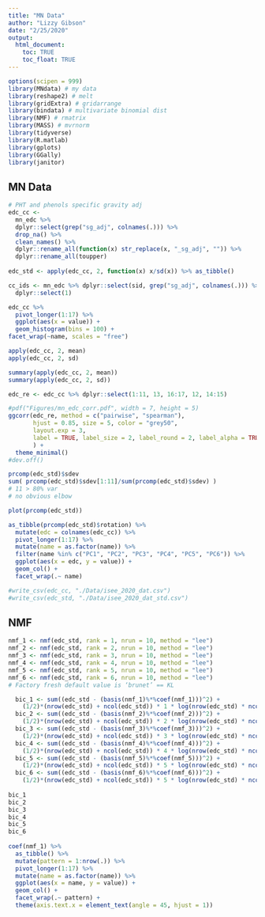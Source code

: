 ```yaml
---
title: "MN Data"
author: "Lizzy Gibson"
date: "2/25/2020"
output: 
  html_document:
    toc: TRUE
    toc_float: TRUE
---
```


```r
options(scipen = 999)
library(MNdata) # my data
library(reshape2) # melt
library(gridExtra) # gridarrange
library(bindata) # multivariate binomial dist
library(NMF) # rmatrix
library(MASS) # mvrnorm
library(tidyverse)
library(R.matlab)
library(gplots)
library(GGally)
library(janitor)
```

## MN Data

```r
# PHT and phenols specific gravity adj
edc_cc <- 
  mn_edc %>% 
  dplyr::select(grep("sg_adj", colnames(.))) %>% 
  drop_na() %>% 
  clean_names() %>% 
  dplyr::rename_all(function(x) str_replace(x, "_sg_adj", "")) %>% 
  dplyr::rename_all(toupper)
  
edc_std <- apply(edc_cc, 2, function(x) x/sd(x)) %>% as_tibble()

cc_ids <- mn_edc %>% dplyr::select(sid, grep("sg_adj", colnames(.))) %>% drop_na() %>% 
  dplyr::select(1)

edc_cc %>% 
  pivot_longer(1:17) %>% 
  ggplot(aes(x = value)) +
  geom_histogram(bins = 100) +
facet_wrap(~name, scales = "free")

apply(edc_cc, 2, mean)
apply(edc_cc, 2, sd)

summary(apply(edc_cc, 2, mean))
summary(apply(edc_cc, 2, sd))
```

```r
edc_re <- edc_cc %>% dplyr::select(1:11, 13, 16:17, 12, 14:15)

#pdf("Figures/mn_edc_corr.pdf", width = 7, height = 5)
ggcorr(edc_re, method = c("pairwise", "spearman"),
       hjust = 0.85, size = 5, color = "grey50",
       layout.exp = 3,
       label = TRUE, label_size = 2, label_round = 2, label_alpha = TRUE
       ) + 
  theme_minimal()
#dev.off()

prcomp(edc_std)$sdev
sum( prcomp(edc_std)$sdev[1:11]/sum(prcomp(edc_std)$sdev) )
# 11 > 80% var
# no obvious elbow

plot(prcomp(edc_std))

as_tibble(prcomp(edc_std)$rotation) %>% 
  mutate(edc = colnames(edc_cc)) %>% 
  pivot_longer(1:17) %>% 
  mutate(name = as.factor(name)) %>% 
  filter(name %in% c("PC1", "PC2", "PC3", "PC4", "PC5", "PC6")) %>% 
  ggplot(aes(x = edc, y = value)) + 
  geom_col() +
  facet_wrap(.~ name)
```

```r
#write_csv(edc_cc, "./Data/isee_2020_dat.csv")
#write_csv(edc_std, "./Data/isee_2020_dat_std.csv")
```

## NMF

```r
nmf_1 <- nmf(edc_std, rank = 1, nrun = 10, method = "lee")
nmf_2 <- nmf(edc_std, rank = 2, nrun = 10, method = "lee")
nmf_3 <- nmf(edc_std, rank = 3, nrun = 10, method = "lee")
nmf_4 <- nmf(edc_std, rank = 4, nrun = 10, method = "lee")
nmf_5 <- nmf(edc_std, rank = 5, nrun = 10, method = "lee")
nmf_6 <- nmf(edc_std, rank = 6, nrun = 10, method = "lee")
# Factory fresh default value is ‘brunet’ == KL

  bic_1 <- sum((edc_std - (basis(nmf_1)%*%coef(nmf_1)))^2) + 
    (1/2)*(nrow(edc_std) + ncol(edc_std)) * 1 * log(nrow(edc_std) * ncol(edc_std))
  bic_2 <- sum((edc_std - (basis(nmf_2)%*%coef(nmf_2)))^2) + 
    (1/2)*(nrow(edc_std) + ncol(edc_std)) * 2 * log(nrow(edc_std) * ncol(edc_std))
  bic_3 <- sum((edc_std - (basis(nmf_3)%*%coef(nmf_3)))^2) + 
    (1/2)*(nrow(edc_std) + ncol(edc_std)) * 3 * log(nrow(edc_std) * ncol(edc_std))
  bic_4 <- sum((edc_std - (basis(nmf_4)%*%coef(nmf_4)))^2) + 
    (1/2)*(nrow(edc_std) + ncol(edc_std)) * 4 * log(nrow(edc_std) * ncol(edc_std))
  bic_5 <- sum((edc_std - (basis(nmf_5)%*%coef(nmf_5)))^2) +  
    (1/2)*(nrow(edc_std) + ncol(edc_std)) * 5 * log(nrow(edc_std) * ncol(edc_std))
  bic_6 <- sum((edc_std - (basis(nmf_6)%*%coef(nmf_6)))^2) +  
    (1/2)*(nrow(edc_std) + ncol(edc_std)) * 5 * log(nrow(edc_std) * ncol(edc_std))
  
bic_1
bic_2
bic_3
bic_4
bic_5
bic_6
  
coef(nmf_1) %>% 
  as_tibble() %>% 
  mutate(pattern = 1:nrow(.)) %>% 
  pivot_longer(1:17) %>% 
  mutate(name = as.factor(name)) %>% 
  ggplot(aes(x = name, y = value)) + 
  geom_col() +
  facet_wrap(.~ pattern) + 
  theme(axis.text.x = element_text(angle = 45, hjust = 1))
```

